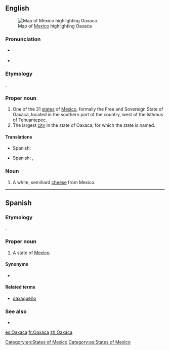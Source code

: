 ==English==
[[File:Mexico map, MX-OAX.svg|thumb|Map of [[Mexico]] highlighting Oaxaca]]

===Pronunciation===
* {{a|US}} {{IPA|/wɑːˈhɑː.kɑː/|/wəˈhɑː.kɑː/|lang=en}}
* {{audio|Es-Oaxaca.ogg|Audio|lang=en}}

===Etymology===
{{etyl|nah|en}} {{term|Huaxyacac|Huāxyacac|place of guaje trees|lang=nah}}.

===Proper noun===
{{en-proper noun}}

# One of the 31 [[states]] of [[Mexico]], formally the Free and Sovereign State of Oaxaca, located in the southern part of the country, west of the Isthmus of Tehuantepec.
# The largest [[city]] in the state of Oaxaca, for which the state is named.

====Translations====
{{trans-top|state of Mexico}}
* Spanish: {{t+|es|Oaxaca|f}}
{{trans-mid}}
{{trans-bottom}}
{{trans-top|city}}
* Spanish: {{t|es|Oaxaca de Juárez|f}}, {{t+|es|Oaxaca|f}}
{{trans-mid}}
{{trans-bottom}}

===Noun===
{{en-noun|~}}

# A white, semihard [[cheese]] from Mexico.

[[Category:en:States of Mexico]]

----

==Spanish==

===Etymology===
{{etyl|nah|es}} {{term|Huaxyacac|Huāxyacac|place of guaje trees|lang=nah}}.

===Proper noun===
{{es-proper noun|f}}

# A state of [[Mexico]].

====Synonyms====
* {{l|es|OA}} {{qualifier|abbreviation}}

====Related terms====
* [[oaxaqueño]]

===See also===
* {{pedialite|lang=es}}

[[Category:es:States of Mexico]]

[[es:Oaxaca]]
[[fr:Oaxaca]]
[[zh:Oaxaca]]